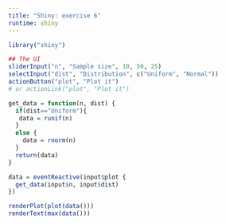 ```yaml
---
title: "Shiny: exercise 6"
runtime: shiny
---
```


```r
library("shiny")
```


```r
## The UI
sliderInput("n", "Sample size", 10, 50, 25)
selectInput("dist", "Distribution", c("Uniform", "Normal"))
actionButton("plot", "Plot it")
# or actionLink("plot", "Plot it")
```

```r
get_data = function(n, dist) {
  if(dist=="Uniform"){
   data = runif(n) 
  }
  else {
    data = rnorm(n)
  }
  return(data)
}

data = eventReactive(input$plot {
  get_data(input$n, input$dist)
})

renderPlot(plot(data()))
renderText(max(data()))
```




